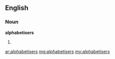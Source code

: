 ==English==

===Noun===
'''alphabetisers'''

#{{plural of|alphabetiser}}

[[ar:alphabetisers]]
[[mg:alphabetisers]]
[[my:alphabetisers]]